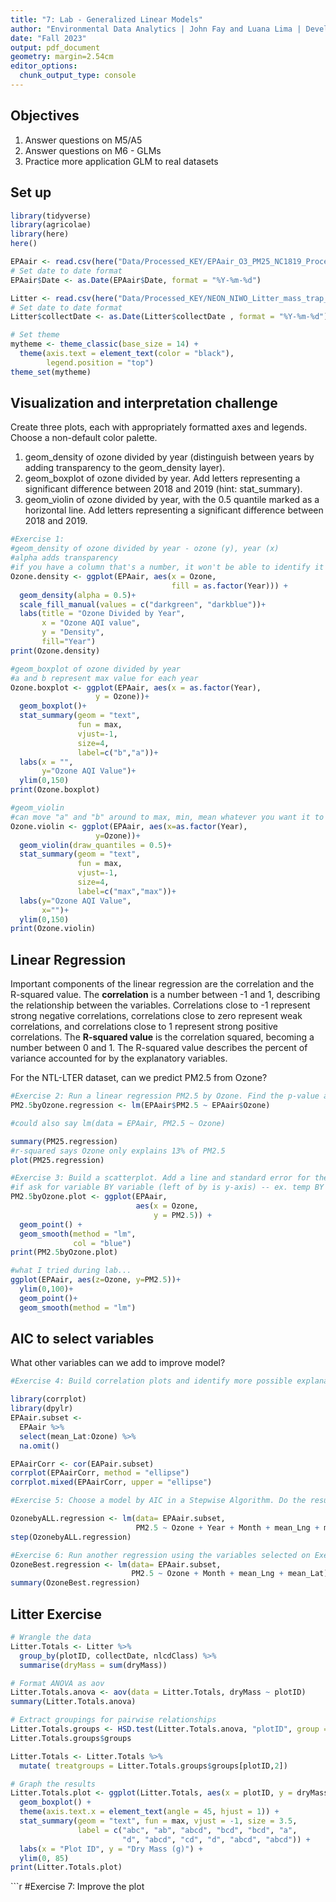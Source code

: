 ```yaml
---
title: "7: Lab - Generalized Linear Models"
author: "Environmental Data Analytics | John Fay and Luana Lima | Developed by Kateri Salk"
date: "Fall 2023"
output: pdf_document
geometry: margin=2.54cm
editor_options: 
  chunk_output_type: console
---
```


## Objectives
1. Answer questions on M5/A5
2. Answer questions on M6 - GLMs
3. Practice more application GLM to real datasets


## Set up
```r
library(tidyverse)
library(agricolae)   
library(here)
here()

EPAair <- read.csv(here("Data/Processed_KEY/EPAair_O3_PM25_NC1819_Processed.csv"), stringsAsFactors = TRUE)
# Set date to date format
EPAair$Date <- as.Date(EPAair$Date, format = "%Y-%m-%d")

Litter <- read.csv(here("Data/Processed_KEY/NEON_NIWO_Litter_mass_trap_Processed.csv"), stringsAsFactors = TRUE)
# Set date to date format
Litter$collectDate <- as.Date(Litter$collectDate , format = "%Y-%m-%d")

# Set theme
mytheme <- theme_classic(base_size = 14) +
  theme(axis.text = element_text(color = "black"), 
        legend.position = "top")
theme_set(mytheme)
```

## Visualization and interpretation challenge

Create three plots, each with appropriately formatted axes and legends. Choose a non-default color palette.

1. geom_density of ozone divided by year (distinguish between years by adding transparency to the geom_density layer).
2. geom_boxplot of ozone divided by year. Add letters representing a significant difference between 2018 and 2019 (hint: stat_summary). 
3. geom_violin of ozone divided by year, with the 0.5 quantile marked as a horizontal line. Add letters representing a significant difference between 2018 and 2019. 

```r
#Exercise 1:
#geom_density of ozone divided by year - ozone (y), year (x)
#alpha adds transparency
#if you have a column that's a number, it won't be able to identify it as a factor
Ozone.density <- ggplot(EPAair, aes(x = Ozone, 
                                    fill = as.factor(Year))) +
  geom_density(alpha = 0.5)+
  scale_fill_manual(values = c("darkgreen", "darkblue"))+
  labs(title = "Ozone Divided by Year",
       x = "Ozone AQI value", 
       y = "Density",
       fill="Year")
print(Ozone.density)

#geom_boxplot of ozone divided by year 
#a and b represent max value for each year
Ozone.boxplot <- ggplot(EPAair, aes(x = as.factor(Year),
                   y = Ozone))+
  geom_boxplot()+
  stat_summary(geom = "text",
               fun = max,
               vjust=-1,
               size=4,
               label=c("b","a"))+
  labs(x = "",
       y="Ozone AQI Value")+
  ylim(0,150)
print(Ozone.boxplot)

#geom_violin 
#can move "a" and "b" around to max, min, mean whatever you want it to show 
Ozone.violin <- ggplot(EPAair, aes(x=as.factor(Year),
                   y=Ozone))+
  geom_violin(draw_quantiles = 0.5)+
  stat_summary(geom = "text",
               fun = max,
               vjust=-1,
               size=4,
               label=c("max","max"))+
  labs(y="Ozone AQI Value", 
       x="")+
  ylim(0,150) 
print(Ozone.violin)

```

## Linear Regression

Important components of the linear regression are the correlation and the R-squared value. The **correlation** is a number between -1 and 1, describing the relationship between the variables. Correlations close to -1 represent strong negative correlations, correlations close to zero represent weak correlations, and correlations close to 1 represent strong positive correlations. The **R-squared value** is the correlation squared, becoming a number between 0 and 1. The R-squared value describes the percent of variance accounted for by the explanatory variables. 

For the NTL-LTER dataset, can we predict PM2.5 from Ozone?

```r

#Exercise 2: Run a linear regression PM2.5 by Ozone. Find the p-value and R-squared value. 
PM2.5byOzone.regression <- lm(EPAair$PM2.5 ~ EPAair$Ozone)

#could also say lm(data = EPAair, PM2.5 ~ Ozone)

summary(PM25.regression)
#r-squared says Ozone only explains 13% of PM2.5
plot(PM25.regression)

#Exercise 3: Build a scatterplot. Add a line and standard error for the linear regression. Add the regression equation to the plot
#if ask for variable BY variable (left of by is y-axis) -- ex. temp BY depth means temp = y and depth = x
PM2.5byOzone.plot <- ggplot(EPAair,
                            aes(x = Ozone,
                                y = PM2.5)) +
  geom_point() +
  geom_smooth(method = "lm",
              col = "blue")
print(PM2.5byOzone.plot)

#what I tried during lab...
ggplot(EPAair, aes(z=Ozone, y=PM2.5))+
  ylim(0,100)+
  geom_point()+
  geom_smooth(method = "lm")

```


## AIC to select variables

What other variables can we add to improve model?

```r

#Exercise 4: Build correlation plots and identify more possible explanatory variables to add to the regression.

library(corrplot)
library(dpylr)
EPAair.subset <- 
  EPAair %>%
  select(mean_Lat:Ozone) %>%
  na.omit()

EPAairCorr <- cor(EAPair.subset)
corrplot(EPAairCorr, method = "ellipse")
corrplot.mixed(EPAairCorr, upper = "ellipse")

#Exercise 5: Choose a model by AIC in a Stepwise Algorithm. Do the results from AIC match the variables you selected on Exercise 4?

OzonebyALL.regression <- lm(data= EPAair.subset, 
                            PM2.5 ~ Ozone + Year + Month + mean_Lng + mean_Lat)
step(OzonebyALL.regression)

#Exercise 6: Run another regression using the variables selected on Exercise 6. Compare r-squared value with the one from Exercise 2. 
OzoneBest.regression <- lm(data= EPAair.subset, 
                           PM2.5 ~ Ozone + Month + mean_Lng + mean_Lat)
summary(OzoneBest.regression)
```



## Litter Exercise

```r
# Wrangle the data
Litter.Totals <- Litter %>%
  group_by(plotID, collectDate, nlcdClass) %>%
  summarise(dryMass = sum(dryMass))

# Format ANOVA as aov
Litter.Totals.anova <- aov(data = Litter.Totals, dryMass ~ plotID)
summary(Litter.Totals.anova)

# Extract groupings for pairwise relationships
Litter.Totals.groups <- HSD.test(Litter.Totals.anova, "plotID", group = TRUE)
Litter.Totals.groups$groups

Litter.Totals <- Litter.Totals %>%
  mutate( treatgroups = Litter.Totals.groups$groups[plotID,2])

# Graph the results
Litter.Totals.plot <- ggplot(Litter.Totals, aes(x = plotID, y = dryMass)) +
  geom_boxplot() +
  theme(axis.text.x = element_text(angle = 45, hjust = 1)) +
  stat_summary(geom = "text", fun = max, vjust = -1, size = 3.5,
               label = c("abc", "ab", "abcd", "bcd", "bcd", "a", 
                         "d", "abcd", "cd", "d", "abcd", "abcd")) +
  labs(x = "Plot ID", y = "Dry Mass (g)") +
  ylim(0, 85)
print(Litter.Totals.plot)

```

```r
#Exercise 7: Improve the plot

